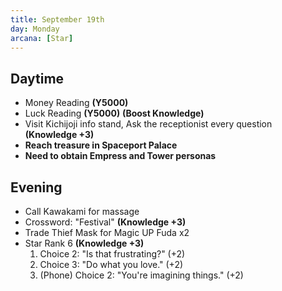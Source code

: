 ```yaml
---
title: September 19th
day: Monday
arcana: [Star]
---
```


## Daytime
- Money Reading **(Y5000)**
- Luck Reading **(Y5000)** **(Boost Knowledge)**
- Visit Kichijoji info stand, Ask the receptionist every question **(Knowledge +3)**
- **Reach treasure in Spaceport Palace**
- **Need to obtain Empress and Tower personas**

## Evening
- Call Kawakami for massage
- Crossword: "Festival" **(Knowledge +3)**
- Trade Thief Mask for Magic UP Fuda x2
- Star Rank 6 **(Knowledge +3)**
    1. Choice 2: "Is that frustrating?" (+2)
    1. Choice 3: "Do what you love." (+2)
    1. (Phone) Choice 2: "You're imagining things." (+2)